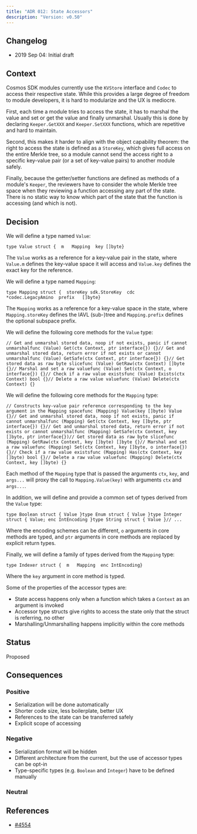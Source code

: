 ```yaml
---
title: "ADR 012: State Accessors"
description: "Version: v0.50"
---
```


## Changelog[​](#changelog "Direct link to Changelog")

* 2019 Sep 04: Initial draft

## Context[​](#context "Direct link to Context")

Cosmos SDK modules currently use the `KVStore` interface and `Codec` to access their respective state. While this provides a large degree of freedom to module developers, it is hard to modularize and the UX is mediocre.

First, each time a module tries to access the state, it has to marshal the value and set or get the value and finally unmarshal. Usually this is done by declaring `Keeper.GetXXX` and `Keeper.SetXXX` functions, which are repetitive and hard to maintain.

Second, this makes it harder to align with the object capability theorem: the right to access the state is defined as a `StoreKey`, which gives full access on the entire Merkle tree, so a module cannot send the access right to a specific key-value pair (or a set of key-value pairs) to another module safely.

Finally, because the getter/setter functions are defined as methods of a module's `Keeper`, the reviewers have to consider the whole Merkle tree space when they reviewing a function accessing any part of the state. There is no static way to know which part of the state that the function is accessing (and which is not).

## Decision[​](#decision "Direct link to Decision")

We will define a type named `Value`:

```
type Value struct {  m   Mapping  key []byte}
```

The `Value` works as a reference for a key-value pair in the state, where `Value.m` defines the key-value space it will access and `Value.key` defines the exact key for the reference.

We will define a type named `Mapping`:

```
type Mapping struct {  storeKey sdk.StoreKey  cdc      *codec.LegacyAmino  prefix   []byte}
```

The `Mapping` works as a reference for a key-value space in the state, where `Mapping.storeKey` defines the IAVL (sub-)tree and `Mapping.prefix` defines the optional subspace prefix.

We will define the following core methods for the `Value` type:

```
// Get and unmarshal stored data, noop if not exists, panic if cannot unmarshalfunc (Value) Get(ctx Context, ptr interface{}) {}// Get and unmarshal stored data, return error if not exists or cannot unmarshalfunc (Value) GetSafe(ctx Context, ptr interface{}) {}// Get stored data as raw byte slicefunc (Value) GetRaw(ctx Context) []byte {}// Marshal and set a raw valuefunc (Value) Set(ctx Context, o interface{}) {}// Check if a raw value existsfunc (Value) Exists(ctx Context) bool {}// Delete a raw value valuefunc (Value) Delete(ctx Context) {}
```

We will define the following core methods for the `Mapping` type:

```
// Constructs key-value pair reference corresponding to the key argument in the Mapping spacefunc (Mapping) Value(key []byte) Value {}// Get and unmarshal stored data, noop if not exists, panic if cannot unmarshalfunc (Mapping) Get(ctx Context, key []byte, ptr interface{}) {}// Get and unmarshal stored data, return error if not exists or cannot unmarshalfunc (Mapping) GetSafe(ctx Context, key []byte, ptr interface{})// Get stored data as raw byte slicefunc (Mapping) GetRaw(ctx Context, key []byte) []byte {}// Marshal and set a raw valuefunc (Mapping) Set(ctx Context, key []byte, o interface{}) {}// Check if a raw value existsfunc (Mapping) Has(ctx Context, key []byte) bool {}// Delete a raw value valuefunc (Mapping) Delete(ctx Context, key []byte) {}
```

Each method of the `Mapping` type that is passed the arguments `ctx`, `key`, and `args...` will proxy the call to `Mapping.Value(key)` with arguments `ctx` and `args...`.

In addition, we will define and provide a common set of types derived from the `Value` type:

```
type Boolean struct { Value }type Enum struct { Value }type Integer struct { Value; enc IntEncoding }type String struct { Value }// ...
```

Where the encoding schemes can be different, `o` arguments in core methods are typed, and `ptr` arguments in core methods are replaced by explicit return types.

Finally, we will define a family of types derived from the `Mapping` type:

```
type Indexer struct {  m   Mapping  enc IntEncoding}
```

Where the `key` argument in core method is typed.

Some of the properties of the accessor types are:

* State access happens only when a function which takes a `Context` as an argument is invoked
* Accessor type structs give rights to access the state only that the struct is referring, no other
* Marshalling/Unmarshalling happens implicitly within the core methods

## Status[​](#status "Direct link to Status")

Proposed

## Consequences[​](#consequences "Direct link to Consequences")

### Positive[​](#positive "Direct link to Positive")

* Serialization will be done automatically
* Shorter code size, less boilerplate, better UX
* References to the state can be transferred safely
* Explicit scope of accessing

### Negative[​](#negative "Direct link to Negative")

* Serialization format will be hidden
* Different architecture from the current, but the use of accessor types can be opt-in
* Type-specific types (e.g. `Boolean` and `Integer`) have to be defined manually

### Neutral[​](#neutral "Direct link to Neutral")

## References[​](#references "Direct link to References")

* [#4554](https://github.com/cosmos/cosmos-sdk/issues/4554)
